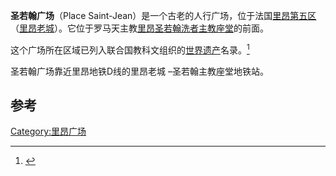 '''圣若翰广场'''（Place Saint-Jean）是一个古老的人行广场，位于法国[[里昂第五区|里昂第五区]]（[[里昂老城|里昂老城]]）。它位于罗马天主教[[里昂主教座堂|里昂圣若翰洗者主教座堂]]的前面。

这个广场所在区域已列入联合国教科文组织的[[世界遗产|世界遗产]]名录。<ref>{{Cite web |url=http://whc.unesco.org/en/list/872/ |title=存档副本 |accessdate=2016-03-08 |archive-date=2016-03-08 |archive-url=https://web.archive.org/web/20160308204917/http://whc.unesco.org/en/list/872 |dead-url=no }}</ref>

圣若翰广场靠近里昂地铁D线的里昂老城 –圣若翰主教座堂地铁站。

==参考==
{{Reflist}}
{{coord|45|45|40|N|4|49|35|E|type:landmark_source:kolossus-frwiki|display=title}}
[[Category:里昂广场|Category:里昂广场]]